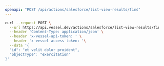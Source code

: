 ```yaml
---
openapi: "POST /api/actions/salesforce/list-view-results/find"
---
```


<RequestExample>

```bash Request
curl --request POST \
  --url https://api.vessel.dev/actions/salesforce/list-view-results/find \
  --header 'Content-Type: application/json' \
  --header 'x-vessel-api-token: ' \
  --header 'x-vessel-access-token: '\
  --data '{
  "id": "et velit dolor proident",
  "objectType": "exercitation"
}'
```

</RequestExample>
